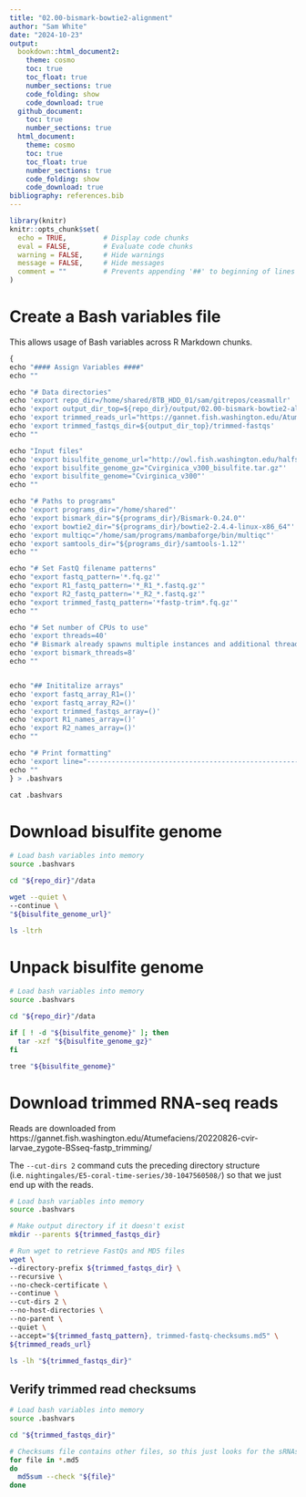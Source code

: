 ```yaml
---
title: "02.00-bismark-bowtie2-alignment"
author: "Sam White"
date: "2024-10-23"
output: 
  bookdown::html_document2:
    theme: cosmo
    toc: true
    toc_float: true
    number_sections: true
    code_folding: show
    code_download: true
  github_document:
    toc: true
    number_sections: true
  html_document:
    theme: cosmo
    toc: true
    toc_float: true
    number_sections: true
    code_folding: show
    code_download: true
bibliography: references.bib
---
```


```r
library(knitr)
knitr::opts_chunk$set(
  echo = TRUE,         # Display code chunks
  eval = FALSE,        # Evaluate code chunks
  warning = FALSE,     # Hide warnings
  message = FALSE,     # Hide messages
  comment = ""         # Prevents appending '##' to beginning of lines in code output
)
```

# Create a Bash variables file

This allows usage of Bash variables across R Markdown chunks.

```r
{
echo "#### Assign Variables ####"
echo ""

echo "# Data directories"
echo 'export repo_dir=/home/shared/8TB_HDD_01/sam/gitrepos/ceasmallr'
echo 'export output_dir_top=${repo_dir}/output/02.00-bismark-bowtie2-alignment'
echo 'export trimmed_reads_url="https://gannet.fish.washington.edu/Atumefaciens/20220826-cvir-larvae_zygote-BSseq-fastp_trimming/"'
echo 'export trimmed_fastqs_dir=${output_dir_top}/trimmed-fastqs'
echo ""

echo "Input files"
echo 'export bisulfite_genome_url="http://owl.fish.washington.edu/halfshell/genomic-databank/Cvirginica_v300_bisulfite.tar.gz"'
echo 'export bisulfite_genome_gz="Cvirginica_v300_bisulfite.tar.gz"'
echo 'export bisulfite_genome="Cvirginica_v300"'
echo ""

echo "# Paths to programs"
echo 'export programs_dir="/home/shared"'
echo 'export bismark_dir="${programs_dir}/Bismark-0.24.0"'
echo 'export bowtie2_dir="${programs_dir}/bowtie2-2.4.4-linux-x86_64"'
echo 'export multiqc="/home/sam/programs/mambaforge/bin/multiqc"'
echo 'export samtools_dir="${programs_dir}/samtools-1.12"'
echo ""

echo "# Set FastQ filename patterns"
echo "export fastq_pattern='*.fq.gz'"
echo "export R1_fastq_pattern='*_R1_*.fastq.gz'"
echo "export R2_fastq_pattern='*_R2_*.fastq.gz'"
echo "export trimmed_fastq_pattern='*fastp-trim*.fq.gz'"
echo ""

echo "# Set number of CPUs to use"
echo 'export threads=40'
echo "# Bismark already spawns multiple instances and additional threads are multiplicative."
echo 'export bismark_threads=8' 
echo ""


echo "## Inititalize arrays"
echo 'export fastq_array_R1=()'
echo 'export fastq_array_R2=()'
echo 'export trimmed_fastqs_array=()'
echo 'export R1_names_array=()'
echo 'export R2_names_array=()'
echo ""

echo "# Print formatting"
echo 'export line="--------------------------------------------------------"'
echo ""
} > .bashvars

cat .bashvars
```

# Download bisulfite genome

```bash
# Load bash variables into memory
source .bashvars

cd "${repo_dir}"/data

wget --quiet \
--continue \
"${bisulfite_genome_url}"

ls -ltrh
```

# Unpack bisulfite genome
```bash
# Load bash variables into memory
source .bashvars

cd "${repo_dir}"/data

if [ ! -d "${bisulfite_genome}" ]; then
  tar -xzf "${bisulfite_genome_gz}"
fi

tree "${bisulfite_genome}"
```


# Download trimmed RNA-seq reads

Reads are downloaded from https://gannet.fish.washington.edu/Atumefaciens/20220826-cvir-larvae_zygote-BSseq-fastp_trimming/

The `--cut-dirs 2` command cuts the preceding directory structure (i.e. `nightingales/E5-coral-time-series/30-1047560508/`) so that we just end up with the reads.

```bash
# Load bash variables into memory
source .bashvars

# Make output directory if it doesn't exist
mkdir --parents ${trimmed_fastqs_dir}

# Run wget to retrieve FastQs and MD5 files
wget \
--directory-prefix ${trimmed_fastqs_dir} \
--recursive \
--no-check-certificate \
--continue \
--cut-dirs 2 \
--no-host-directories \
--no-parent \
--quiet \
--accept="${trimmed_fastq_pattern}, trimmed-fastq-checksums.md5" \
${trimmed_reads_url}

ls -lh "${trimmed_fastqs_dir}"
```

## Verify trimmed read checksums

```bash
# Load bash variables into memory
source .bashvars

cd "${trimmed_fastqs_dir}"

# Checksums file contains other files, so this just looks for the sRNAseq files.
for file in *.md5
do
  md5sum --check "${file}"
done
```